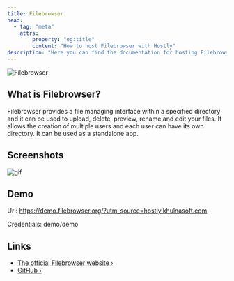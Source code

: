 ```yaml
---
title: Filebrowser
head:
  - tag: "meta"
    attrs:
        property: "og:title"
        content: "How to host Filebrowser with Hostly"
description: "Here you can find the documentation for hosting Filebrowser with Hostly."
---
```



<Badge text="One-click setup." variant="note" size="large" />

![Filebrowser](https://raw.githubusercontent.com/filebrowser/logo/master/banner.png)

## What is Filebrowser?

Filebrowser provides a file managing interface within a specified directory and it can be used to upload, delete, preview, rename and edit your files. It allows the creation of multiple users and each user can have its own directory. It can be used as a standalone app.

## Screenshots

![gif](https://user-images.githubusercontent.com/5447088/50716739-ebd26700-107a-11e9-9817-14230c53efd2.gif)

## Demo

Url: https://demo.filebrowser.org/?utm_source=hostly.khulnasoft.com

Credentials: demo/demo

## Links

- [The official Filebrowser website ›](https://filebrowser.org?utm_source=hostly.khulnasoft.com)
- [GitHub ›](https://github.com/filebrowser/filebrowser?utm_source=hostly.khulnasoft.com)
